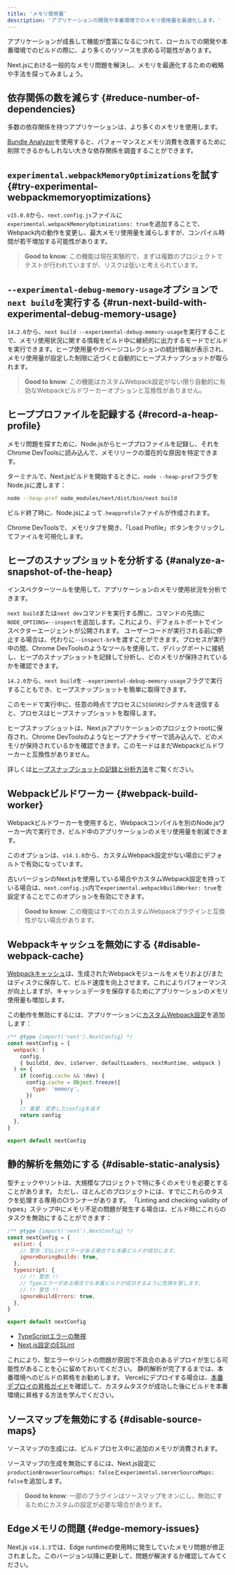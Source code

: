 ```yaml
---
title: 'メモリ使用量'
description: 'アプリケーションの開発や本番環境でのメモリ使用量を最適化します。'
---
```


アプリケーションが成長して機能が豊富になるにつれて、ローカルでの開発や本番環境でのビルドの際に、より多くのリソースを求める可能性があります。

Next.jsにおける一般的なメモリ問題を解決し、メモリを最適化するための戦略や手法を探ってみましょう。

## 依存関係の数を減らす {#reduce-number-of-dependencies}

多数の依存関係を持つアプリケーションは、より多くのメモリを使用します。

[Bundle Analyzer](/docs/app/building-your-application/optimizing/package-bundling)を使用すると、パフォーマンスとメモリ消費を改善するために削除できるかもしれない大きな依存関係を調査することができます。

## `experimental.webpackMemoryOptimizations`を試す {#try-experimental-webpackmemoryoptimizations}

`v15.0.0`から、`next.config.js`ファイルに`experimental.webpackMemoryOptimizations: true`を追加することで、Webpack内の動作を変更し、最大メモリ使用量を減らしますが、コンパイル時間が若干増加する可能性があります。

> **Good to know**: この機能は現在実験的で、まずは複数のプロジェクトでテストが行われていますが、リスクは低いと考えられています。

## `--experimental-debug-memory-usage`オプションで`next build`を実行する {#run-next-build-with-experimental-debug-memory-usage}

`14.2.0`から、`next build --experimental-debug-memory-usage`を実行することで、メモリ使用状況に関する情報をビルド中に継続的に出力するモードでビルドを実行できます。ヒープ使用量やガベージコレクションの統計情報が表示され、メモリ使用量が設定した制限に近づくと自動的にヒープスナップショットが取られます。

> **Good to know**: この機能はカスタムWebpack設定がない限り自動的に有効なWebpackビルドワーカーオプションと互換性がありません。

## ヒーププロファイルを記録する {#record-a-heap-profile}

メモリ問題を探すために、Node.jsからヒーププロファイルを記録し、それをChrome DevToolsに読み込んで、メモリリークの潜在的な原因を特定できます。

ターミナルで、Next.jsビルドを開始するときに、`node --heap-prof`フラグをNode.jsに渡します：

```sh
node --heap-prof node_modules/next/dist/bin/next build
```

ビルド終了時に、Node.jsによって`.heapprofile`ファイルが作成されます。

Chrome DevToolsで、メモリタブを開き、「Load Profile」ボタンをクリックしてファイルを可視化します。

## ヒープのスナップショットを分析する {#analyze-a-snapshot-of-the-heap}

インスペクターツールを使用して、アプリケーションのメモリ使用状況を分析できます。

`next build`または`next dev`コマンドを実行する際に、コマンドの先頭に`NODE_OPTIONS=--inspect`を追加します。これにより、デフォルトポートでインスペクターエージェントが公開されます。
ユーザーコードが実行される前に停止する場合は、代わりに`--inspect-brk`を渡すことができます。プロセスが実行中の間、Chrome DevToolsのようなツールを使用して、デバッグポートに接続し、ヒープのスナップショットを記録して分析し、どのメモリが保持されているかを確認できます。

`14.2.0`から、`next build`を`--experimental-debug-memory-usage`フラグで実行することもでき、ヒープスナップショットを簡単に取得できます。

このモードで実行中に、任意の時点でプロセスに`SIGUSR2`シグナルを送信すると、プロセスはヒープスナップショットを取得します。

ヒープスナップショットは、Next.jsアプリケーションのプロジェクトrootに保存され、Chrome DevToolsのようなヒープアナライザーで読み込んで、どのメモリが保持されているかを確認できます。このモードはまだWebpackビルドワーカーと互換性がありません。

詳しくは[ヒープスナップショットの記録と分析方法](https://developer.chrome.com/docs/devtools/memory-problems/heap-snapshots)をご覧ください。

## Webpackビルドワーカー {#webpack-build-worker}

Webpackビルドワーカーを使用すると、Webpackコンパイルを別のNode.jsワーカー内で実行でき、ビルド中のアプリケーションのメモリ使用量を削減できます。

このオプションは、`v14.1.0`から、カスタムWebpack設定がない場合にデフォルトで有効になっています。

古いバージョンのNext.jsを使用している場合やカスタムWebpack設定を持っている場合は、`next.config.js`内で`experimental.webpackBuildWorker: true`を設定することでこのオプションを有効にできます。

> **Good to know**: この機能はすべてのカスタムWebpackプラグインと互換性がない場合があります。

## Webpackキャッシュを無効にする {#disable-webpack-cache}

[Webpackキャッシュ](https://webpack.js.org/configuration/cache/)は、生成されたWebpackモジュールをメモリおよび/またはディスクに保存して、ビルド速度を向上させます。これによりパフォーマンスが向上しますが、キャッシュデータを保存するためにアプリケーションのメモリ使用量も増加します。

この動作を無効にするには、アプリケーションに[カスタムWebpack設定](/docs/app/api-reference/next-config-js/webpack)を追加します：

```js title="next.config.mjs"
/** @type {import('next').NextConfig} */
const nextConfig = {
  webpack: (
    config,
    { buildId, dev, isServer, defaultLoaders, nextRuntime, webpack }
  ) => {
    if (config.cache && !dev) {
      config.cache = Object.freeze({
        type: 'memory',
      })
    }
    // 重要：変更したconfigを返す
    return config
  },
}

export default nextConfig
```

## 静的解析を無効にする {#disable-static-analysis}

型チェックやリントは、大規模なプロジェクトで特に多くのメモリを必要とすることがあります。
ただし、ほとんどのプロジェクトには、すでにこれらのタスクを処理する専用のCIランナーがあります。
「Linting and checking validity of types」ステップ中にメモリ不足の問題が発生する場合は、ビルド時にこれらのタスクを無効にすることができます：

```js title="next.config.mjs"
/** @type {import('next').NextConfig} */
const nextConfig = {
  eslint: {
    // 警告：ESLintエラーがある場合でも本番ビルドが成功します。
    ignoreDuringBuilds: true,
  },
  typescript: {
    // !! 警告 !!
    // Typeエラーがある場合でも本番ビルドが成功するように危険を冒します。
    // !! 警告 !!
    ignoreBuildErrors: true,
  },
}

export default nextConfig
```

- [TypeScriptエラーの無視](https://nextjs.org/docs/canary/pages/building-your-application/configuring/typescript#ignoring-typescript-errors)
- [Next.js設定のESLint](https://nextjs.org/docs/canary/pages/api-reference/next-config-js/eslint)

これにより、型エラーやリントの問題が原因で不具合のあるデプロイが生じる可能性があることを心に留めておいてください。
静的解析が完了するまでは、本番環境へのビルドの昇格をお勧めします。
Vercelにデプロイする場合は、[本番デプロイの昇格ガイド](https://vercel.com/docs/deployments/managing-deployments#staging-and-promoting-a-production-deployment)を確認して、カスタムタスクが成功した後にビルドを本番環境に昇格する方法を学んでください。

## ソースマップを無効にする {#disable-source-maps}

ソースマップの生成には、ビルドプロセス中に追加のメモリが消費されます。

ソースマップの生成を無効にするには、Next.js設定に`productionBrowserSourceMaps: false`と`experimental.serverSourceMaps: false`を追加します。

> **Good to know**: 一部のプラグインはソースマップをオンにし、無効にするためにカスタムの設定が必要な場合があります。

## Edgeメモリの問題 {#edge-memory-issues}

Next.js `v14.1.3`では、Edge runtimeの使用時に発生していたメモリ問題が修正されました。このバージョン以降に更新して、問題が解決するか確認してみてください。